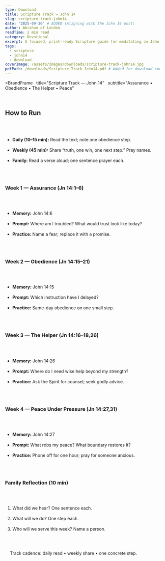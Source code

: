 ```yaml
---
type: Download 
title: Scripture Track — John 14 
slug: scripture-track-john14 
date: '2025-09-30' # ADDED (Aligning with the John 14 post)
author: Abraham of London 
readTime: 2 min read 
category: Devotional 
excerpt: A focused, print-ready Scripture guide for meditating on John 14:1-6.
tags:
  - scripture
  - john14
  - download
coverImage: /assets/images/downloads/scripture-track-john14.jpg
pdfPath: /downloads/Scripture_Track_John14.pdf # Added for download consistency
---
```

<BrandFrame
  title="Scripture Track — John 14"
  subtitle="Assurance • Obedience • The Helper • Peace"
>
  <h2>How to Run</h2>
  <ul>
    <li><strong>Daily (10–15 min):</strong> Read the text; note one obedience step.</li>
    <li><strong>Weekly (45 min):</strong> Share “truth, one win, one next step.” Pray names.</li>
    <li><strong>Family:</strong> Read a verse aloud; one sentence prayer each.</li>
  </ul>

  <h3>Week 1 — Assurance (Jn 14:1–6)</h3>
  <ul>
    <li><strong>Memory:</strong> John 14:6</li>
    <li><strong>Prompt:</strong> Where am I troubled? What would trust look like today?</li>
    <li><strong>Practice:</strong> Name a fear; replace it with a promise.</li>
  </ul>

  <h3>Week 2 — Obedience (Jn 14:15–21)</h3>
  <ul>
    <li><strong>Memory:</strong> John 14:15</li>
    <li><strong>Prompt:</strong> Which instruction have I delayed?</li>
    <li><strong>Practice:</strong> Same-day obedience on one small step.</li>
  </ul>

  <h3>Week 3 — The Helper (Jn 14:16–18,26) </h3>
  <ul>
    <li><strong>Memory:</strong> John 14:26</li>
    <li><strong>Prompt:</strong> Where do I need wise help beyond my strength?</li>
    <li><strong>Practice:</strong> Ask the Spirit for counsel; seek godly advice.</li>
  </ul>

  <h3>Week 4 — Peace Under Pressure (Jn 14:27,31)</h3>
  <ul>
    <li><strong>Memory:</strong> John 14:27</li>
    <li><strong>Prompt:</strong> What robs my peace? What boundary restores it?</li>
    <li><strong>Practice:</strong> Phone off for one hour; pray for someone anxious.</li>
  </ul>

  <h3 className="mt-8">Family Reflection (10 min)</h3>
  <ol>
    <li>What did we hear? One sentence each.</li>
    <li>What will we do? One step each.</li>
    <li>Who will we serve this week? Name a person.</li>
  </ol>

  <div className="not-prose mt-6 text-[11.5px] text-[color:var(--color-on-secondary)/0.6]">
    Track cadence: daily read • weekly share • one concrete step.
  </div>
</BrandFrame>